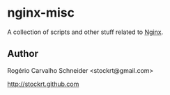 = nginx-misc =

A collection of scripts and other stuff related to [http://wiki.nginx.org Nginx].

== Author ==

Rogério Carvalho Schneider <nowiki><</nowiki>stockrt@gmail.com<nowiki>></nowiki>

http://stockrt.github.com
